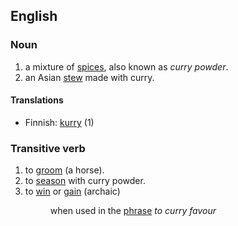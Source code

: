 ==English==

===Noun===

# a mixture of [[spice]]s, also known as ''curry powder''.
# an Asian [[stew]] made with curry.

====Translations====
*Finnish: [[kurry]] (1)

===Transitive verb===

# to [[groom]] (a horse).
# to [[season]] with curry powder.
# to [[win]] or [[gain]] (archaic)
#: when used in the [[phrase]] ''to curry favour''